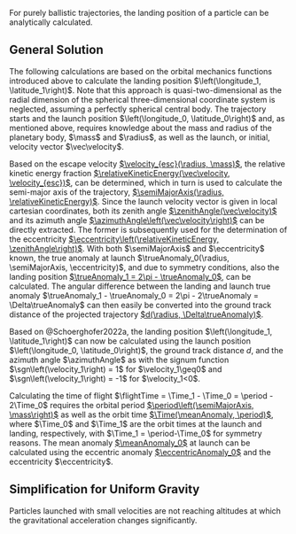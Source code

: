 For purely ballistic trajectories, the landing position of a particle can be analytically calculated.

## General Solution

The following calculations are based on the orbital mechanics functions introduced above to calculate the landing position $\left(\longitude_1, \latitude_1\right)$. Note that this approach is quasi-two-dimensional as the radial dimension of the spherical three-dimensional coordinate system is neglected, assuming a perfectly spherical central body. The trajectory starts and the launch position $\left(\longitude_0, \latitude_0\right)$ and, as mentioned above, requires knowledge about the mass and radius of the planetary body, $\mass$ and $\radius$, as well as the launch, or initial, velocity vector $\vec\velocity$.


Based on the escape velocity [$\velocity_{esc}(\radius, \mass)$](#sec-escape-velocity), the relative kinetic energy fraction [$\relativeKineticEnergy(\vec\velocity, \velocity_{esc})$](#sec-relative-kinetic-energy), can be determined, which in turn is used to calculate the semi-major axis of the trajectory, [$\semiMajorAxis(\radius, \relativeKineticEnergy)$](#sec-semi-major-axis). Since the launch velocity vector is given in local cartesian coordinates, both its zenith angle [$\zenithAngle(\vec\velocity)$](#sec-zenith-angle) and its azimuth angle [$\azimuthAngle\left(\vec\velocity\right)$](#sec-azimuth-angle) can be directly extracted. The former is subsequently used for the determination of the eccentricity [$\eccentricity\left(\relativeKineticEnergy, \zenithAngle\right)$](#sec-eccentricity). With both $\semiMajorAxis$ and $\eccentricity$ known, the true anomaly at launch $\trueAnomaly_0(\radius, \semiMajorAxis, \eccentricity)$, and due to symmetry conditions, also the landing position [$\trueAnomaly_1 = 2\pi - \trueAnomaly_0$](#sec-true-anomaly), can be calculated. The angular difference between the landing and launch true anomaly $\trueAnomaly_1 - \trueAnomaly_0 = 2\pi - 2\trueAnomaly = \Delta\trueAnomaly$ can then easily be converted into the ground track distance of the projected trajectory [$d(\radius, \Delta\trueAnomaly)$](#sec-ground-track-distance).


Based on @Schoerghofer2022a, the landing position $\left(\longitude_1, \latitude_1\right)$ can now be calculated using the launch position $\left(\longitude_0, \latitude_0\right)$, the ground track distance $d$, and the azimuth angle $\azimuthAngle$ as
\begin{align}
    \sin\latitude_1 &= \sin\left(\frac{d}{\radius}\right) \cdot \cos\latitude_0 \cdot \cos\azimuthAngle + \cos\left(\frac{d}{\radius}\right) \cdot \sin\latitude_0 \\
    \cos\Delta\longitude &= \cos\left(\frac{d}{\radius}\right) \cdot \cos\latitude_0 - \sin\left(\frac{d}{\radius}\right) \cdot \sin\latitude_0 \cdot \cos\azimuthAngle \cdot \cos^{-1}\latitude_1 \\
    \Rightarrow \longitude_1 &= \longitude_0 + \sgn\left(\velocity_1\right)\cdot\Delta\longitude,
\end{align}
with the signum function $\sgn\left(\velocity_1\right) = 1$ for $\velocity_1\geq0$ and $\sgn\left(\velocity_1\right) = -1$ for $\velocity_1<0$.


Calculating the time of flight $\flightTime = \Time_1 - \Time_0 = \period - 2\Time_0$ requires the orbital period [$\period\left(\semiMajorAxis, \mass\right)$](#sec-orbit-period) as well as the orbit time [$\Time(\meanAnomaly, \period)$](#sec-orbit-time), where $\Time_0$ and $\Time_1$ are the orbit times at the launch and landing, respectively, with $\Time_1 = \period-\Time_0$ for symmetry reasons. The mean anomaly [$\meanAnomaly_0$](#sec-mean-anomaly) at launch can be calculated using the eccentric anomaly [$\eccentricAnomaly_0$](#sec-eccentric-anomaly) and the eccentricity $\eccentricity$.


## Simplification for Uniform Gravity

Particles launched with small velocities are not reaching altitudes at which the gravitational acceleration changes significantly.